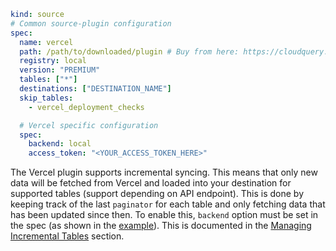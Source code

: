 ```yaml copy
kind: source
# Common source-plugin configuration
spec:
  name: vercel
  path: /path/to/downloaded/plugin # Buy from here: https://cloudquery.io/integrations/vercle
  registry: local
  version: "PREMIUM"
  tables: ["*"]
  destinations: ["DESTINATION_NAME"]
  skip_tables:
    - vercel_deployment_checks

  # Vercel specific configuration
  spec:
    backend: local
    access_token: "<YOUR_ACCESS_TOKEN_HERE>"
```

The Vercel plugin supports incremental syncing. This means that only new data will be fetched from Vercel and loaded into your destination for supported tables (support depending on API endpoint). This is done by keeping track of the last `paginator` for each table and only fetching data that has been updated since then.
To enable this, `backend` option must be set in the spec (as shown in the [example](/docs/plugins/sources/vercel/configuration#example)). This is documented in the [Managing Incremental Tables](/docs/advanced-topics/managing-incremental-tables) section.
